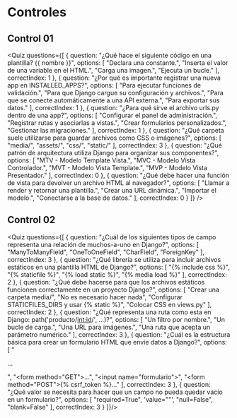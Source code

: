# Controles

## Control 01

<Quiz questions={[
  {
    question: "¿Qué hace el siguiente código en una plantilla? {{ nombre }}",
    options: [
      "Declara una constante.",
      "Inserta el valor de una variable en el HTML.",
      "Carga una imagen.",
      "Ejecuta un bucle."
    ],
    correctIndex: 1
  },
  {
    question: "¿Por qué es importante registrar una nueva app en INSTALLED_APPS?",
    options: [
      "Para ejecutar funciones de validación.",
      "Para que Django cargue su configuración y archivos.",
      "Para que se conecte automáticamente a una API externa.",
      "Para exportar sus datos."
    ],
    correctIndex: 1
  },
  {
    question: "¿Para qué sirve el archivo urls.py dentro de una app?",
    options: [
      "Configurar el panel de administración.",
      "Registrar rutas y asociarlas a vistas.",
      "Crear formularios personalizados.",
      "Gestionar las migraciones."
    ],
    correctIndex: 1
  },
  {
    question: "¿Qué carpeta suele utilizarse para guardar archivos como CSS o imágenes?",
    options: [
      "media/",
      "assets/",
      "css/",
      "static/"
    ],
    correctIndex: 3
  },
  {
    question: "¿Qué patrón de arquitectura utiliza Django para organizar sus componentes?",
    options: [
      "MTV - Modelo Template Vista.",
      "MVC - Modelo Vista Controlador.",
      "MVT - Modelo Vista Template.",
      "MVP - Modelo Vista Presentador."
    ],
    correctIndex: 0
  },
  {
    question: "¿Qué debe hacer una función de vista para devolver un archivo HTML al navegador?",
    options: [
      "Llamar a render y retornar una plantilla.",
      "Crear una URL dinámica.",
      "Importar el modelo.",
      "Conectarse a la base de datos."
    ],
    correctIndex: 0
  }
]} />


## Control 02

<Quiz questions={[
  {
    question: "¿Cuál de los siguientes tipos de campo representa una relación de muchos-a-uno en Django?",
    options: [
      "ManyToManyField",
      "OneToOneField", 
      "CharField",
      "ForeignKey"
    ],
    correctIndex: 3
  },
  {
    question: "¿Qué librería se utiliza para incluir archivos estáticos en una plantilla HTML de Django?",
    options: [
      "{% include css %}",
      "{% staticfile %}",
      "{% load static %}",
      "{% media load %}"
    ],
    correctIndex: 2
  },
  {
    question: "¿Qué debe hacerse para que los archivos estáticos funcionen correctamente en un proyecto Django?",
    options: [
      "Crear una carpeta media/",
      "No es necesario hacer nada",
      "Configurar STATICFILES_DIRS y usar {% static %}",
      "Colocar CSS en views.py"
    ],
    correctIndex: 2
  },
  {
    question: "¿Qué representa una ruta como esta en Django: path('producto/<int:id>/', ...)?",
    options: [
      "Un filtro por nombre.",
      "Un bucle de carga.",
      "Una URL para imágenes.", 
      "Una ruta que acepta un parámetro numérico."
    ],
    correctIndex: 3
  },
  {
    question: "¿Cuál es la estructura básica para crear un formulario HTML que envíe datos a Django?",
    options: [
      "<form> ... </form>",
      "<form method=\"GET\">...</form>",
      "<input name=\"formulario\">",
      "<form method=\"POST\">{% csrf_token %}...</form>"
    ],
    correctIndex: 3
  },
  {
    question: "¿Qué valor se necesita para hacer que un campo no pueda quedar vacío en un formulario?",
    options: [
      "required=True",
      'value=""',
      "null=False",
      "blank=False"
    ],
    correctIndex: 3
  }
]}/>